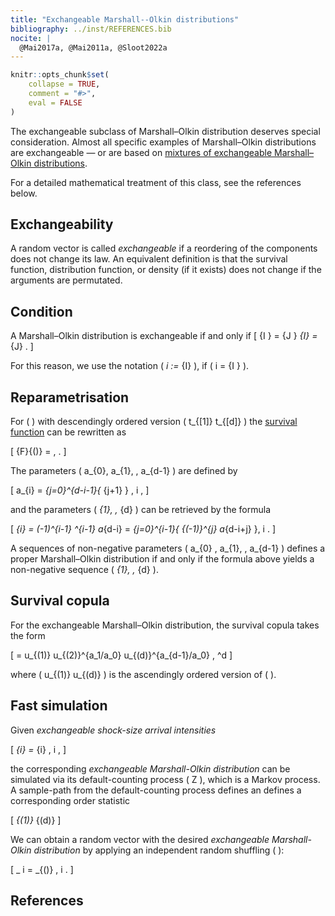 ```yaml
---
title: "Exchangeable Marshall--Olkin distributions"
bibliography: ../inst/REFERENCES.bib
nocite: |
  @Mai2017a, @Mai2011a, @Sloot2022a
---
```


```r
knitr::opts_chunk$set(
    collapse = TRUE,
    comment = "#>",
    eval = FALSE
)
```

The exchangeable subclass of Marshall–Olkin distribution deserves special
consideration.
Almost all specific examples of Marshall–Olkin distributions are exchangeable —
or are based on
[mixtures of exchangeable Marshall--Olkin distributions](Mixing-Marshall-Olkin-distributions.html).

For a detailed mathematical treatment of this class, see the references below.


## Exchangeability

A random vector is called *exchangeable* if a reordering of the components does
not change its law.
An equivalent definition is that the survival function, distribution function,
or density (if it exists) does not change if the arguments are permutated.


## Condition

A Marshall–Olkin distribution is exchangeable if and only if
\[
    {\lvert I \rvert}
        = {\lvert J \rvert}
    \quad \Rightarrow \quad
    \lambda_{I}
        = \lambda_{J} .
\]

For this reason, we use the notation \( \lambda_i := \lambda_{I} \),
if \( i = {\lvert I \rvert} \).


## Reparametrisation

For \( \boldsymbol{t} \geq 0 \) with descendingly ordered version
\( t_{[1]} \geq \cdots \geq t_{[d]} \) the
[survival function](The-Marshall-Olkin-distribution.html#definition-and-survival-copula)
can be rewritten as

\[
    \bar{F}{(\boldsymbol{t})}
        = \exp{\left \{
                - \sum_{i=0}^{d-1}{
                    a_{i} \cdot t_{[i+1]}
                }
            \right \}} ,
            \quad \boldsymbol{t} \geq 0 .
\]

The parameters \( a_{0}, a_{1}, \ldots, a_{d-1} \) are defined by

\[
    a_{i}
        = \sum_{j=0}^{d-i-1}{
                \binom{d-i-1}{j} \lambda_{j+1}
            } ,
            \quad i \in {\{ 0, 1, \ldots, d-1 \}} ,
\]

and the parameters \( \lambda_{1}, \ldots, \lambda_{d} \) can be retrieved by
the formula

\[
    \lambda_{i}
        = (-1)^{i-1} \Delta^{i-1} a_{d-i}
        = \sum_{j=0}^{i-1}{
                {(-1)}^{j} \binom{i-1}{j} a_{d-i+j}
            },
            \quad i \in {\{ 1, \ldots, d \}} .
\]

A sequences of non-negative parameters \( a_{0} , a_{1}, \ldots, a_{d-1} \)
defines a proper Marshall–Olkin distribution if and only if the formula above
yields a non-negative sequence \( \lambda_{1}, \ldots, \lambda_{d} \).


## Survival copula

For the exchangeable Marshall–Olkin distribution, the survival copula takes the
form

\[
    \hat{C}{( \boldsymbol{u} )}
        = u_{(1)} \cdot u_{(2)}^{a_1/a_0} \cdot \ldots \cdot u_{(d)}^{a_{d-1}/a_0} ,
            \quad \boldsymbol{u} \in {[0, 1]}^d
\]

where \( u_{(1)} \leq \cdots \leq u_{(d)} \) is the ascendingly ordered version
of \( \boldsymbol{u} \).


## Fast simulation

Given *exchangeable shock-size arrival intensities* 

\[
    \eta_{i}
      = \binom{d}{i} \lambda_{i} ,
       \quad i \in {\{ 1 , \ldots , d \}} ,
\]

the corresponding *exchangeable Marshall-Olkin distribution* can be simulated
via its default-counting process \( Z \), which is a Markov process.
A sample-path from the default-counting process defines an defines a
corresponding order statistic

\[
    \tau_{(1)} \leq \cdots \leq \tau_{(d)}
\]

We can obtain a random vector with the desired 
*exchangeable Marshall-Olkin distribution* by applying an independent random
shuffling \( \Pi \):

\[
    \tau_ i
        = \tau_{(\Pi{(i)})} ,
            \quad i \in {\{ 1, \ldots, d \}} .
\]


## References
